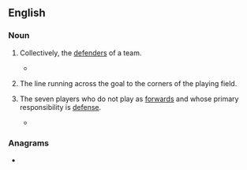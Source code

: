 {{also|backline}}
==English==

===Noun===
{{en-noun}}

# {{lb|en|football}} Collectively, the [[defender]]s of a team.
#* {{quote-journal
|en
|date=December 29, 2010
|author=Chris Whyatt
|title=Chelsea 1 - 0 Bolton
|work=BBC
|url=http://news.bbc.co.uk/sport1/hi/football/eng_prem/9309542.stm
|page=
|passage=Battling Bolton disputed the goal, claiming Drogba was offside, but the Ivorian appeared to have timed his angled run across the visitors '''back line''' to perfection to race onto a fine Michael Essien pass and ensure Chelsea moved back into fourth place in the Premier League.}}
# {{lb|en|field hockey}} The line running across the goal to the corners of the playing field.
# {{lb|en|rugby}} The seven players who do not play as [[forward]]s and whose primary responsibility is [[defense]].
#* {{quote-book|en|title=Rugby For Dummies  |author=Mathew Brown, Patrick Guthrie, & Greg Growden  |year=2011 |page=58 |ISBN=1118086899 |passage=A running fullback radically improves the attacking prowess of any '''back line''', particularly if she is able to read a play, knowing when it's time to hit the line at pace or to join the line to act as an extra attacker. }}

===Anagrams===
* {{anagrams|en|a=abceikln|Lineback|nickable}}